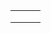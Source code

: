 {{scenarios by setting}}

{|
|-
|style="border:none;background:white"|
{{:Scenario:Snowy Highlands}}

|style="border:none;background:white"|
{{:Scenario:Iceland}}

|style="border:none;background:white"|
{{:Scenario:Climb up the Mountains}}

|-
|style="border:none;background:white"|
{{Scenario:Arctic Industrial 2007}}

|style="border:none;background:white"|
{{Scenario:Dale of Scandy}}

|style="border:none;background:white"|
{{Scenario:Whistler}}

|-
|style="border:none;background:white"|
{{Scenario:Home Delivery}}

|style="border:none;background:white"|
{{Scenario:UltimaV Britannia}}
|}